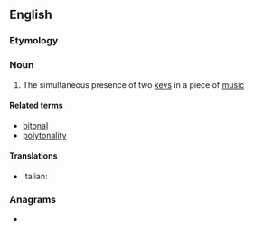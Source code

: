 ==English==

===Etymology===
{{suffix|en|bitonal|ity}}

===Noun===
{{en-noun|-}}

# {{lb|en|music}} The simultaneous presence of two [[key]]s in a piece of [[music]]

====Related terms====
* [[bitonal]]
* [[polytonality]]

====Translations====
{{trans-top|bitonality}}
* Italian: {{t|it|bitonalità|f}}
{{trans-mid}}
{{trans-bottom}}

===Anagrams===
* {{anagrams|en|a=abiilnotty|notability}}